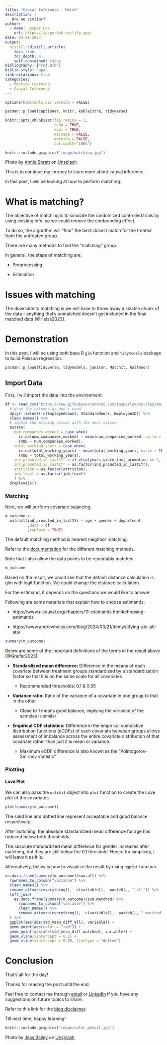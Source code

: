 ```yaml
---
title: "Causal Inference - Match"
description: |
   Are we similar?
author:
  - name: Jasper Lok 
    url: https://jasperlok.netlify.app/
date: 04-21-2024
output:
  distill::distill_article:
    toc: true
    toc_depth: 4
    self_contained: false
bibliography: ["ref.bib"]
biblio-style: "apa"
link-citations: true
categories:
  - Machine Learning
  - Causal Inference
---
```


```r
options(htmltools.dir.version = FALSE)

pacman::p_load(captioner, knitr, kableExtra, tidyverse)

knitr::opts_chunk$set(fig.retina = 3,                       
                      echo = TRUE,                       
                      eval = TRUE,                       
                      message = FALSE,                       
                      warning = FALSE,
                      out.width="100%")

```


```r
knitr::include_graphics("image/matching.jpg")

```

Photo by <a href="https://unsplash.com/@anniespratt?utm_content=creditCopyText&utm_medium=referral&utm_source=unsplash">Annie Spratt</a> on <a href="https://unsplash.com/photos/top-view-of-green-succulent-plants-8mqOw4DBBSg?utm_content=creditCopyText&utm_medium=referral&utm_source=unsplash">Unsplash</a>
  
This is to continue my journey to learn more about causal inference.

In this post, I will be looking at how to perform matching.


# What is matching?

The objective of matching is to simulate the randomized controlled trials by using existing info, so we could remove the confounding effect.

To do so, the algorithm will "find" the best closest match for the treated from the untreated group.

There are many methods to find the "matching" group.

In general, the steps of matching are:

- Preprocessing

- Estimation


# Issues with matching

The downside to matching is we will have to throw away a sizable chunk of the data - anything that's unmatched doesn't get included in the final matched data [@Heiss2023].



# Demonstration

In this post, I will be using both base R `glm` function and `tidymodels` package to build Poisson regression.

```r
pacman::p_load(tidyverse, tidymodels, janitor, MatchIt, halfmoon)

```



## Import Data

First, I will import the data into the environment.

```r
df <- read_csv("https://raw.githubusercontent.com/jasperlok/my-blog/master/_posts/2022-03-12-marketbasket/data/general_data.csv") %>%
  # drop the columns we don't need
  dplyr::select(-c(EmployeeCount, StandardHours, EmployeeID)) %>%
  clean_names() %>% 
  # impute the missing values with the mean values
  mutate(
    num_companies_worked = case_when(
      is.na(num_companies_worked) ~ mean(num_companies_worked, na.rm = TRUE),
      TRUE ~ num_companies_worked),
    total_working_years = case_when(
      is.na(total_working_years) ~ mean(total_working_years, na.rm = TRUE),
      TRUE ~ total_working_years),
    ind_promoted_in_last1Yr = if_else(years_since_last_promotion <= 1, "yes", "no"),
    ind_promoted_in_last1Yr = as.factor(ind_promoted_in_last1Yr),
    attrition = as.factor(attrition),
    job_level = as.factor(job_level)
    ) %>%
  droplevels()

```


### Matching

Next, we will perform covariate balancing.

```r
m_outcome <-
  matchit(ind_promoted_in_last1Yr ~ age + gender + department
          ,data = df
          ,replace = TRUE)

```

The default matching method is nearest neighbor matching.

Refer to the [documentation](https://cran.r-project.org/web/packages/MatchIt/MatchIt.pdf) for the different matching methods.

Note that I also allow the data points to be repeatably matched.

```r
m_outcome

```
Based on the result, we could see that the default distance calculation is glm with logit function. We could change the distance calculation.

For the estimand, it depends on the questions we would like to answer.

Following are some materials that explain how to choose estimands:

- https://www.r-causal.org/chapters/11-estimands.html#choosing-estimands

- https://www.andrewheiss.com/blog/2024/03/21/demystifying-ate-att-atu/


```r
summary(m_outcome)

```

Below are some of the important definitions of the terms in the result above [@Greifer2023]:

- **Standardized mean difference:** Difference in the means of each covariate between treatment groups standardized by a standardization factor so that it is on the same scale for all covariates

    - Recommended thresholds: 0.1 & 0.05

- **Variance ratio:** Ratio of the variance of a covariate in one group to that in the other

    - Close to 1 means good balance, implying the variance of the samples is similar
    
- **Empirical CDF statistics:** Difference in the empirical cumulative distribution functions (eCDFs) of each covariate between groups allows assessment of imbalance across the entire covariate distribution of that covariate rather than just it is mean or variance.

    - Maximum eCDF difference is also known as the "Kolmogorov-Smirnov statistic"

### Plotting

#### Love Plot

We can also pass the `matchit` object into `plot` function to create the Love plot of the covariates.

```r
plot(summary(m_outcome))

```

The solid line and dotted line represent acceptable and good balance respectively.

After matching, the absolute standardized mean difference for age has reduced below both thresholds.

The absolute standardized mean difference for gender increases after matching, but they are still below the 0.1 threshold. Hence for simplicity, I will leave it as it is.

Alternatively, below is how to visualize the result by using `ggplot` function.

```r
as.data.frame(summary(m_outcome)$sum.all) %>% 
  rownames_to_column("variable") %>% 
  clean_names() %>% 
  rename_at(vars(everything(), -c(variable)), ~paste0(., "_all")) %>% 
  left_join(
    as.data.frame(summary(m_outcome)$sum.matched) %>%
      rownames_to_column("variable") %>%
      clean_names() %>%
      rename_at(vars(everything(), -c(variable)), ~paste0(., "_matched"))
  ) %>% 
  ggplot(aes(abs(std_mean_diff_all), variable)) +
  geom_point(aes(color = "red")) + 
  geom_point(aes(abs(std_mean_diff_matched), variable)) +
  geom_vline(xintercept = 0.1) +
  geom_vline(xintercept = 0.05, linetype = "dotted")


```



# Conclusion

That's all for the day!

Thanks for reading the post until the end.

Feel free to contact me through [email](mailto:jasper.jh.lok@gmail.com) or [LinkedIn](https://www.linkedin.com/in/jasper-l-13426232/) if you have any suggestions on future topics to share.

Refer to this link for the [blog disclaimer](https://jasperlok.netlify.app/blog_disclaimer.html).

Till next time, happy learning!

```r
knitr::include_graphics("image/color_pencil.jpg")

```

Photo by <a href="https://unsplash.com/@jessbaileydesigns?utm_content=creditCopyText&utm_medium=referral&utm_source=unsplash">Jess Bailey</a> on <a href="https://unsplash.com/photos/colored-pencil-lined-up-on-top-of-white-surface-l3N9Q27zULw?utm_content=creditCopyText&utm_medium=referral&utm_source=unsplash">Unsplash</a>
  
  
  



